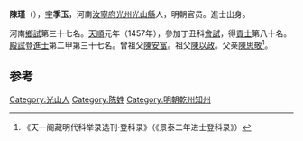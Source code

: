 '''陳瑾'''（{{bd|1432年||？|catIdx=C}}），[[表字|字]]'''季玉'''，河南[[汝寧府|汝寧府]][[光州|光州]][[光山縣|光山縣]]人，明朝官员。進士出身。

河南[[鄉試|鄉試]]第三十七名。[[天顺_(明朝)|天順]]元年（1457年），參加丁丑科[[會試|會試]]，得[[貢士|貢士]]第八十名。[[殿試|殿試]]登[[進士|進士]]第二甲第三十七名。曾祖父[[陳安富|陳安富]]。祖父[[陳以政|陳以政]]。父亲[[陳思敬|陳思敬]]<ref>《天一阁藏明代科举录选刊·登科录》（《景泰二年进士登科录》）</ref>。

==参考==
{{reflist}}

{{天順元年丁丑科殿試金榜}}
{{明朝官员小作品}}
[[Category:光山人|Category:光山人]]
[[Category:陈姓|Category:陈姓]]
[[Category:明朝乾州知州|Category:明朝乾州知州]]